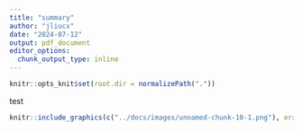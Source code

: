 ```yaml
---
title: "summary"
author: "jliucx"
date: "2024-07-12"
output: pdf_document
editor_options:
  chunk_output_type: inline
---
```


```r
knitr::opts_knit$set(root.dir = normalizePath("."))
```

test

```r
knitr::include_graphics(c("../docs/images/unnamed-chunk-10-1.png"), error = FALSE)
```
